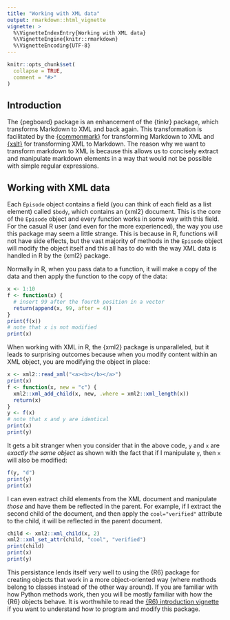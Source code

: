 ```yaml
---
title: "Working with XML data"
output: rmarkdown::html_vignette
vignette: >
  %\VignetteIndexEntry{Working with XML data}
  %\VignetteEngine{knitr::rmarkdown}
  %\VignetteEncoding{UTF-8}
---
```


```r
knitr::opts_chunk$set(
  collapse = TRUE,
  comment = "#>"
)
```

## Introduction

The {pegboard} package is an enhancement of the {tinkr} package, which
transforms Markdown to XML and back again. This transformation is facilitated
by the [{commonmark}] for transforming Markdown to XML and [{xslt}] for
transforming XML to Markdown. The reason why we want to transform markdown to
XML is because this allows us to concisely extract and manipulate markdown
elements in a way that would not be possible with simple regular expressions. 



[{commonmark}]: https://docs.ropensci.org/commonmark/
[{xslt}]: https://docs.ropensci.org/xslt/
[{xml2}]: https://xml2.r-lib.org/

## Working with XML data

Each `Episode` object contains a field (you can think of each field as a list 
element) called `$body`, which contains an {xml2} document. This is the core of
the `Episode` object and every function works in some way with this field. For
the casual R user (and even for the more experienced), the way you use this
package may seem a little strange. This is because in R, functions will not
have side effects, but the vast majority of methods in the `Episode` object will
modify the object itself and this all has to do with the way XML data is handled
in R by the {xml2} package. 

Normally in R, when you pass data to a function, it will make a copy of the
data and then apply the function to the copy of the data:

```r
x <- 1:10
f <- function(x) {
  # insert 99 after the fourth position in a vector
  return(append(x, 99, after = 4))
}
print(f(x))
# note that x is not modified
print(x)
```

When working with XML in R, the {xml2} package is unparalleled, but it leads to
surprising outcomes because when you modify content within an XML object, you
are modifying the object in place:

```r
x <- xml2::read_xml("<a><b></b></a>")
print(x)
f <- function(x, new = "c") {
  xml2::xml_add_child(x, new, .where = xml2::xml_length(x))
  return(x)
}
y <- f(x)
# note that x and y are identical
print(x)
print(y)
```

It gets a bit stranger when you consider that in the above code, `y` and `x` are
_exactly the same object_ as shown with the fact that if I manipulate `y`, then 
`x` will also be modified:

```r
f(y, "d")
print(y)
print(x)
```

I can even extract child elements from the XML document and manipulate _those_
and have them be reflected in the parent. For example, if I extract the second
child of the document, and then apply the `cool="verified"` attribute to the 
child, it will be reflected in the parent document. 

```r
child <- xml2::xml_child(x, 2)
xml2::xml_set_attr(child, "cool", "verified")
print(child)
print(x)
print(y)
```

This persistance lends itself very well to using the {R6} package for creating
objects that work in a more object-oriented way (where methods belong to classes
instead of the other way around). If you are familiar with how Python methods
work, then you will be mostly familiar with how the {R6} objects behave. It is 
worthwhile to read the [{R6} introduction
vignette](https://r6.r-lib.org/articles/Introduction.html) if you want to
understand how to program and modify this package. 

